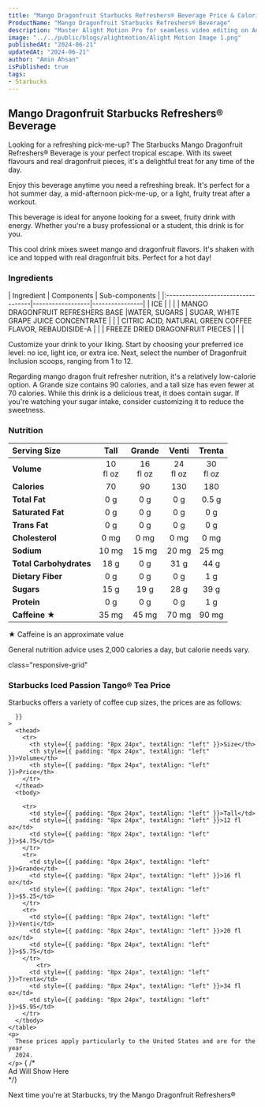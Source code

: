 ```yaml
---
title: "Mango Dragonfruit Starbucks Refreshers® Beverage Price & Calories"
ProductName: "Mango Dragonfruit Starbucks Refreshers® Beverage" 
description: "Master Alight Motion Pro for seamless video editing on Android, iOS, and Tablets with our ultimate guide, unlocking advanced features and elevating your skills in 2024!"
image: "../../public/blogs/alightmotion/Alight Motion Image 1.png"
publishedAt: "2024-06-21"
updatedAt: "2024-06-21"
author: "Amin Ahsan"
isPublished: true
tags:
- Starbucks
---
```


 
## Mango Dragonfruit Starbucks Refreshers® Beverage 

Looking for a refreshing pick-me-up? The Starbucks Mango Dragonfruit Refreshers® Beverage is your perfect tropical escape.
With its sweet flavours and real dragonfruit pieces, it's a delightful treat for any time of the day.

Enjoy this beverage anytime you need a refreshing break. It's perfect for a hot summer day, a mid-afternoon pick-me-up, or a light, fruity treat after a workout.

This beverage is ideal for anyone looking for a sweet, fruity drink with energy.
Whether you're a busy professional or a student, this drink is for you.

This cool drink mixes sweet mango and dragonfruit flavors. It's shaken with ice and topped with real dragonfruit bits. Perfect for a hot day!


### Ingredients
<div style={{ overflowX: "scroll", fontSize: "14px" }}>
  | Ingredient                         | Components       | Sub-components |
  |:-----------------------------------|------------------|----------------|
  | ICE                                |                  |                | 
  | MANGO DRAGONFRUIT REFRESHERS BASE  |WATER, SUGARS    | SUGAR, WHITE GRAPE JUICE CONCENTRATE               | 
  |                                    | CITRIC ACID, NATURAL GREEN COFFEE FLAVOR, REBAUDISIDE-A                 |                | 
  | FREEZE DRIED DRAGONFRUIT PIECES                                   |                  |                | 
</div>

Customize your drink to your liking. Start by choosing your preferred ice level: no ice, light ice, or extra ice. Next, select the number of Dragonfruit Inclusion scoops, ranging from 1 to 12.

Regarding mango dragon fruit refresher nutrition, it's a relatively low-calorie option. A Grande size contains 90 calories, and a tall size has even fewer at 70 calories. While this drink is a delicious treat, it does contain sugar. If you're watching your sugar intake, consider customizing it to reduce the sweetness.

### Nutrition

|  Serving Size	            | Tall           | Grande        | Venti   | Trenta    |
|:--------------------------|:--------------:|:-----------:|:--------:|:--------:|
| **Volume**                | 10 <br/> fl oz | 16 <br/> fl oz |  24 <br/> fl oz | 30 <br/> fl oz |
| **Calories**              | 70             | 90          | 130      | 180      |
| **Total Fat**             | 0 g            | 0 g         | 0 g      | 0.5 g      |
| **Saturated Fat**         | 0 g            | 0 g         | 0 g      | 0 g      |
| **Trans Fat**             | 0 g            | 0 g         | 0 g      | 0 g      |
| **Cholesterol**           | 0 mg           | 0 mg        | 0 mg     | 0 mg     |
| **Sodium**                | 10 mg          | 15 mg       | 20 mg    | 25 mg    | 
| **Total Carbohydrates**   | 18 g           | 0 g         | 31 g      | 44 g      |
| **Dietary Fiber**         | 0 g            | 0 g         | 0 g      | 1 g      |
| **Sugars**                | 15 g            | 19 g         | 28 g      | 39 g      |
| **Protein**               | 0 g            | 0 g         | 0 g      | 1 g      |
| **Caffeine ★**            | 35 mg          | 45 mg      | 70 mg   | 90 mg   |

★ Caffeine is an approximate value

General nutrition advice uses 2,000 calories a day, but calorie needs vary.

<style jsx>{`
  @media (min-width: 768px) {
    .responsive-grid {
      display: grid;
      grid-template-columns: 1fr 1fr;
    }
  }
`}</style>

<div
  style={{
    backgroundColor: "#cee3de",
    borderLeft: "3px solid #0c7556",
   padding: "20px",
    paddingTop: "13px", // Add padding to the top
        display: "grid",
        height: "fit-content",
      }} 
      
  class="responsive-grid"

>
  <div>
    <h3>Starbucks Iced Passion Tango® Tea Price</h3>
    <p>
      Starbucks offers a variety of coffee cup sizes, the prices are as follows:
    </p>
    <table
      style={{
        backgroundColor: "white",
        width: "100%",
        padding: "20px",
        borderCollapse: "collapse",
            borderRadius: "13px",
        
      }}
    >
      <thead>
        <tr>
          <th style={{ padding: "8px 24px", textAlign: "left" }}>Size</th>
          <th style={{ padding: "8px 24px", textAlign: "left" }}>Volume</th>
          <th style={{ padding: "8px 24px", textAlign: "left" }}>Price</th>
        </tr>
      </thead>
      <tbody>

        <tr>
          <td style={{ padding: "8px 24px", textAlign: "left" }}>Tall</td>
          <td style={{ padding: "8px 24px", textAlign: "left" }}>12 fl oz</td>
          <td style={{ padding: "8px 24px", textAlign: "left" }}>$4.75</td>
        </tr>
        <tr>
          <td style={{ padding: "8px 24px", textAlign: "left" }}>Grande</td>
          <td style={{ padding: "8px 24px", textAlign: "left" }}>16 fl oz</td>
          <td style={{ padding: "8px 24px", textAlign: "left" }}>$5.25</td>
        </tr>
        <tr>
          <td style={{ padding: "8px 24px", textAlign: "left" }}>Venti</td>
          <td style={{ padding: "8px 24px", textAlign: "left" }}>20 fl oz</td>
          <td style={{ padding: "8px 24px", textAlign: "left" }}>$5.75</td>
        </tr>
            <tr>
          <td style={{ padding: "8px 24px", textAlign: "left" }}>Trenta</td>
          <td style={{ padding: "8px 24px", textAlign: "left" }}>34 fl oz</td>
          <td style={{ padding: "8px 24px", textAlign: "left" }}>$5.95</td>
        </tr>
      </tbody>
    </table>
    <p>
      These prices apply particularly to the United States and are for the year
      2024.
    </p>
  </div>
  {  /* <div>Ad Will Show Here</div> */}
  <div></div>
</div>

Next time you're at Starbucks, try the Mango Dragonfruit Refreshers®
